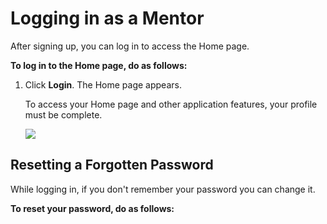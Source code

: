 
# Logging in as a Mentor

After signing up, you can log in to access the Home page.

**To log in to the Home page, do as follows:**

<ol>
<LogIn />
<li>Click <b>Login</b>. The Home page appears.</li>
    <Admonition type="note">    
    <p>To access your Home page and other application features, your profile must be complete.</p>
    </Admonition>
    <img src={PortalHomeMentor} />
</ol>

## Resetting a Forgotten Password

While logging in, if you don't remember your password you can change it.

<b>To reset your password, do as follows:</b>

<ResetPassword />